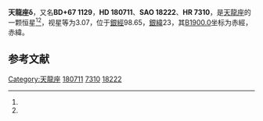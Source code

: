 {{Starbox begin
| name = 天龍座δ
}}
{{Starbox observe
| epoch = [[J2000.0|J2000.0]]
| constell = [[天龍座|天龍座]]<ref name=SIMBAD>{{cite web
 | url=http://simbad.u-strasbg.fr/simbad/sim-id?Ident=HR+7310
 | title=Pulsating variable Star
 | publisher=Centre de Données astronomiques de Strasbourg
 | work=SIMBAD
 | accessdate=2012-07-13
 | archive-date=2019-09-29
 | archive-url=https://web.archive.org/web/20190929014138/http://simbad.u-strasbg.fr/simbad/sim-id?Ident=HR+7310
 }}</ref><ref name=DATA>{{cite web
 | url=http://vizier.u-strasbg.fr/viz-bin/VizieR-5?-out.add=.&-source=5050&-corr=PK=HR&-out.max=9999&HR=7310
 | title=VizieR Detailed Page
 | accessdate=2012-07-13
 | archive-date=2016-03-04
 | archive-url=https://web.archive.org/web/20160304214811/http://vizier.u-strasbg.fr/viz-bin/VizieR-5?-out.add=.&-source=5050&-corr=PK=HR&-out.max=9999&HR=7310
 | dead-url=no
 }}</ref>
| 星官 = 
| ra = {{RA|19|12|33.3}}<ref name=SIMBAD /><ref name=DATA />
| dec = {{DEC|+67|39|42}}<ref name=SIMBAD /><ref name=DATA />
| appmag_v = 3.07<ref name=SIMBAD /><ref name=DATA />
}}
{{Starbox character
| class = G9III<ref name=SIMBAD /><ref name=DATA />
| b-v = 1<ref name=SIMBAD /><ref name=DATA />
| u-b = 0.78<ref name=SIMBAD /><ref name=DATA />
| r-i = 0.51<ref name=SIMBAD /><ref name=DATA />
| variable = 
}}
{{Starbox astrometry
| radial_v = 0.78
| prop_mo_ra = 25
| parallax = 0.032
| p_error = 
}}
{{Starbox catalog
| names =BD+67 1129，[[SAO星表|SAO]] 18222，[[HD星表|HD]] 180711，[[HR星表|HR]] 7310}}
{{Starbox reference |Simbad=HR+7310}}
{{Starbox end}}

'''天龍座δ'''，又名'''BD+67 1129'''，'''HD 180711'''、'''SAO 18222'''、'''HR 7310'''，是[[天龍座|天龍座]]的一颗恒星<ref name=SIMBAD /><ref name=DATA />，视星等为3.07，位于[[銀道座標系|銀經]]98.65，[[銀道座標系|銀緯]]23，其[[B1900.0|B1900.0]]坐标为赤經{{RA|19|12|31.9}}，赤緯{{DEC|+67|23|8}}。

== 参考文献 ==
{{reflist}}

{{star-stub}}

{{天龍座恒星}}
[[Category:天龍座|Category:天龍座]]
[[Category:HD和HDE天體|180711]]
[[Category:HR天體|7310]]
[[Category:SAO天體|18222]]